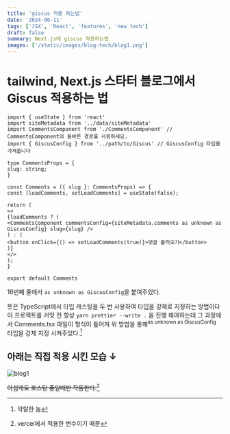 ```yaml
---
title: 'giscus 적용 하는법'
date: '2024-06-11'
tags: ['JSX', 'React', 'features', 'new tech']
draft: false
summary: Next.js에 giscus 적용하는법
images: ['/static/images/blog-tech/blog1.png']
---
```


# tailwind, Next.js 스타터 블로그에서 Giscus 적용하는 법

```tsx:Comments.tsx {16}
import { useState } from 'react'
import siteMetadata from '../data/siteMetadata'
import CommentsComponent from './CommentsComponent' // CommentsComponent의 올바른 경로를 사용하세요.
import { GiscusConfig } from '../path/to/Giscus' // GiscusConfig 타입을 가져옵니다

type CommentsProps = {
slug: string;
}

const Comments = ({ slug }: CommentsProps) => {
const [loadComments, setLoadComments] = useState(false);

return (
<>
{loadComments ? (
<CommentsComponent commentsConfig={siteMetadata.comments as unknown as GiscusConfig} slug={slug} />
) : (
<button onClick={() => setLoadComments(true)}>댓글 불러오기</button>
)}
</>
);
}

export default Comments
```

16번째 줄에서 `as unknown as GiscusConfig`을 붙여주었다.

뜻은 TypeScript에서 타입 캐스팅을 두 번 사용하여 타입을 강제로 지정하는 방법이다
이 프로젝트를 커밋 전 항상 `yarn prettier --write .` 을 진행 해야하는데
그 과정에서 Comments.tsx 파일이 형식이 틀어져 위 방법을 통해<sup>as unknown as GiscusConfig</sup> 타입을 강제 지정 시켜주었다.[^1]

## 아래는 직접 적용 시킨 모습 ↓

<Image alt="blog1" src="/static/images/blog-tech/blog1.png" width={1097} height={418} />

~~아쉽게도 호스팅 중일때만 작동한다.~~[^2]

[^1]: 악랄한 놈
[^2]: vercel에서 적용한 변수이기 때문
